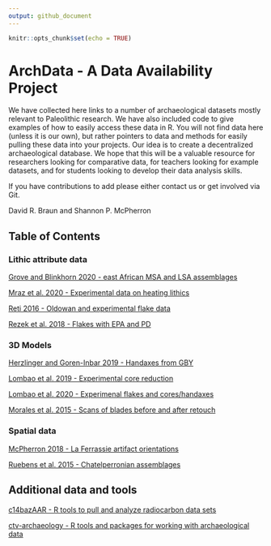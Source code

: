```yaml
---
output: github_document
---
```


```r
knitr::opts_chunk$set(echo = TRUE)
```

# ArchData - A Data Availability Project

We have collected here links to a number of archaeological datasets mostly relevant to Paleolithic research.  We have also included code to give examples of how to easily access these data in R.  You will not find data here (unless it is our own), but rather pointers to data and methods for easily pulling these data into your projects.  Our idea is to create a decentralized archaeological database.  We hope that this will be a valuable resource for researchers looking for comparative data, for teachers looking for example datasets, and for students looking to develop their data analysis skills.

If you have contributions to add please either contact us or get involved via Git.

David R. Braun and Shannon P. McPherron

## Table of Contents

### Lithic attribute data
[Grove and Blinkhorn 2020 - east African MSA and LSA assemblages](https://github.com/davidrbraun/ArchData/tree/master/Grove%20and%20Blinkhorn%202020)

[Mraz et al. 2020 - Experimental data on heating lithics](https://github.com/davidrbraun/ArchData/tree/master/Mraz%20et%20al%202019)

[Reti 2016 - Oldowan and experimental flake data](https://github.com/davidrbraun/ArchData/tree/master/Reti%202016)

[Rezek et al. 2018 - Flakes with EPA and PD](https://github.com/davidrbraun/ArchData/tree/master/Rezek%20et%20al%202018)

### 3D Models
[Herzlinger and Goren-Inbar 2019 - Handaxes from GBY](https://github.com/davidrbraun/ArchData/tree/master/Herzlinger%20and%20Goren-Inbar%202019)

[Lombao et al. 2019 - Experimental core reduction](https://github.com/davidrbraun/ArchData/tree/master/Lombao%20et%20al%202019)

[Lombao et al. 2020 - Experimenal flakes and cores/handaxes](https://github.com/davidrbraun/ArchData/tree/master/Lombao%20et%20al%202020)

[Morales et al. 2015 - Scans of blades before and after retouch](https://github.com/davidrbraun/ArchData/tree/master/Morales%20et%20al%202015)

### Spatial data
[McPherron 2018  - La Ferrassie artifact orientations](https://github.com/davidrbraun/ArchData/tree/master/McPherron%202018)

[Ruebens et al. 2015 - Chatelperronian assemblages](https://github.com/davidrbraun/ArchData/tree/master/Ruebens%20et%20al%202015)

## Additional data and tools

[c14bazAAR - R tools to pull and analyze radiocarbon data sets](https://github.com/ropensci/c14bazAAR)

[ctv-archaeology - R tools and packages for working with archaeological data](https://github.com/benmarwick/ctv-archaeology)
